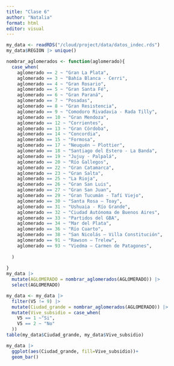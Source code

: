 ```yaml
---
title: "Clase 6"
author: "Natalia"
format: html
editor: visual
---
```


```r
my_data <- readRDS("/cloud/project/data/datos_indec.rds")
my_data$REGION |> unique()

```

```r
nombrar_aglomerados <- function(aglomerado){
  case_when(
    aglomerado == 2 ~ "Gran La Plata",
    aglomerado == 3 ~ "Bahía Blanca - Cerri",
    aglomerado == 4 ~ "Gran Rosario",
    aglomerado == 5 ~ "Gran Santa Fé",
    aglomerado == 6 ~ "Gran Paraná",
    aglomerado == 7 ~ "Posadas",
    aglomerado == 8 ~ "Gran Resistencia",
    aglomerado == 9 ~ "Comodoro Rivadavia - Rada Tilly",
    aglomerado == 10 ~ "Gran Mendoza",
    aglomerado == 12 ~ "Corrientes",
    aglomerado == 13 ~ "Gran Córdoba",
    aglomerado == 14 ~ "Concordia",
    aglomerado == 15 ~ "Formosa",
    aglomerado == 17 ~ "Neuquén – Plottier",
    aglomerado == 18 ~ "Santiago del Estero - La Banda",
    aglomerado == 19 ~ "Jujuy - Palpalá",
    aglomerado == 20 ~ "Río Gallegos",
    aglomerado == 22 ~ "Gran Catamarca",
    aglomerado == 23 ~ "Gran Salta",
    aglomerado == 25 ~ "La Rioja",
    aglomerado == 26 ~ "Gran San Luis",
    aglomerado == 27 ~ "Gran San Juan",
    aglomerado == 29 ~ "Gran Tucumán - Tafí Viejo",
    aglomerado == 30 ~ "Santa Rosa – Toay",
    aglomerado == 31 ~ "Ushuaia - Río Grande",
    aglomerado == 32 ~ "Ciudad Autónoma de Buenos Aires",
    aglomerado == 33 ~ "Partidos del GBA",
    aglomerado == 34 ~ "Mar del Plata",
    aglomerado == 36 ~ "Río Cuarto",
    aglomerado == 38 ~ "San Nicolás – Villa Constitución",
    aglomerado == 91 ~ "Rawson – Trelew",
    aglomerado == 93 ~ "Viedma – Carmen de Patagones",
    
  )
  
}
my_data |> 
  mutate(AGLOMERADO = nombrar_aglomerados(AGLOMERADO)) |> 
  select(AGLOMERADO)
```

```r
my_data <- my_data |> 
  filter(V5 != 9) |>
  mutate(Ciudad_grande = nombrar_aglomerados(AGLOMERADO)) |> 
  mutate(Vive_subsidio = case_when(
    V5 == 1 ~"Si",
    V5 == 2 ~ "No"
  ))
table(my_data$Ciudad_grande, my_data$Vive_subsidio)
```

```r
my_data |> 
  ggplot(aes(Ciudad_grande, fill=Vive_subsidio))+
  geom_bar()
```
